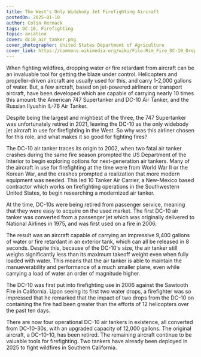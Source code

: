 ```yaml
---
title: The West's Only Widebody Jet Firefighting Aircraft
postedOn: 2025-01-10
author: Colin Hermack
tags: DC-10, Firefighting
topic: aviation
cover: dc10_air_tanker.png
cover_photographer: United States Department of Agriculture
cover_link: https://commons.wikimedia.org/wiki/File:Rim_Fire_DC-10_Drop.png
---
```


When fighting wildfires, dropping water or fire retardant from aircraft can be an invaluable tool for getting
the blaze under control. Helicopters and propeller-driven aircraft are usually used for this,
and carry 1-2,000 gallons of water. But, a few aircraft, based on jet-powered airliners or transport aircraft,
have been developed which are capable of carrying nearly 10 times this amount: the American 747 Supertanker and DC-10 Air Tanker,
and the Russian Ilyushin IL-76 Air Tanker.

Despite being the largest and mightiest of the three, the 747 Supertanker was unfortunately retired in 2021, leaving the DC-10
as the only widebody jet aircraft in use for firefighting in the West. So why was this airliner chosen for this role,
and what makes it so good for fighting fires?

The DC-10 air tanker traces its origin to 2002, when two fatal air tanker crashes during the same fire
season prompted the US Department of the Interior to begin exploring options for next-generation air tankers.
Many of the aircraft in use for firefighting at the time were from World War II or the Korean War,
and the crashes prompted a realization that more modern equipment was needed. This led 10 Tanker Air Carrier,
a New-Mexico based contractor which works on firefighting operations in the Southwestern United States,
to begin researching a modernized air tanker.

At the time, DC-10s were being retired from passenger service, meaning that they were easy to acquire on the used market.
The first DC-10 air tanker was converted from a passenger jet which was originally delivered to National Airlines in 1975,
and was first used on a fire in 2006. 

The result was an aircraft capable of carrying an impressive 9,400 gallons of water or fire retardant in an exterior tank,
which can all be released in 8 seconds. Despite this, because of the DC-10's size, the air tanker still weighs significantly
less than its maximum takeoff weight even when fully loaded with water. This means that the air tanker is able to 
maintain the manueverability and performance of a much smaller plane, even while carrying a load of water an order of magnitude higher.

The DC-10 was first put into firefighting use in 2006 against the Sawtooth Fire in California. Upon seeing its first two
water drops, a firefighter was so impressed that he remarked that the impact of two drops from the DC-10 on containing the
fire had been greater than the efforts of 12 helicopters over the past ten days.

There are now four operational DC-10 air tankers in existence, all converted from DC-10-30s, with an upgraded
capacity of 12,000 gallons. The original aircraft, a DC-10-10, has been retired. The remaining aircraft continue to be
valuable tools for firefighting. Two tankers have already been deployed in 2025 to fight wildfires in Southern California.